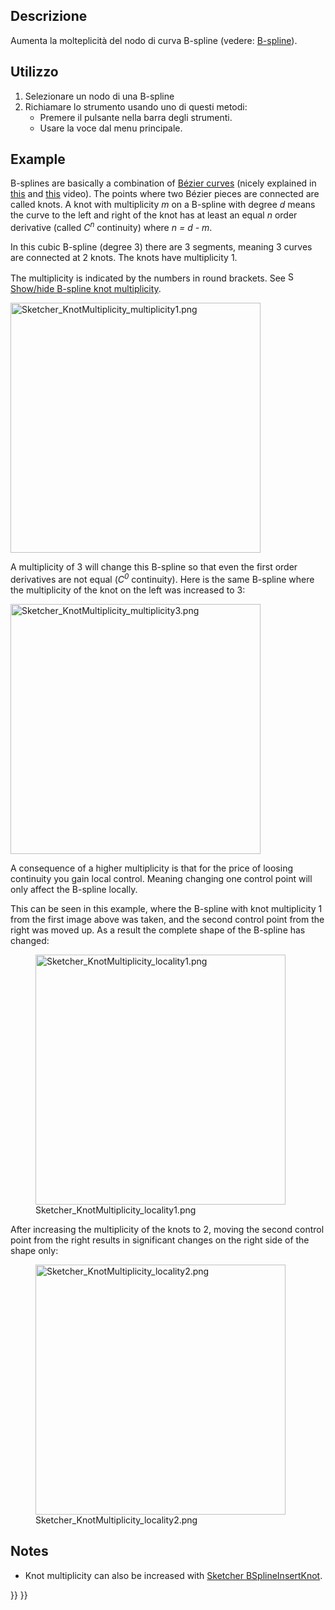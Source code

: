 <languages/>

<div class="mw-translate-fuzzy">
{{Docnav/it|[[Sketcher_BSplineIncreaseDegree/it|Aumenta di grado]]|[[Sketcher_BSplineDecreaseKnotMultiplicity/it|Diminuisci la molteplicità]]|[[Sketcher_Workbench/it|Sketcher]]|IconL=Sketcher_BSplineIncreaseDegree.svg|IconC=Workbench_Sketcher.svg|IconR=Sketcher_BSplineDecreaseKnotMultiplicity.svg}}
</div>

<div class="mw-translate-fuzzy">
{{GuiCommand/it
|Name=Sketcher_BSplineIncreaseKnotMultiplicity
|Name/it=Aumenta la molteplicità di nodo
|MenuLocation=Sketch → Strumeti B-spline → Aumenta la molteplicità di nodo
|Workbenches=[[Sketcher Workbench/it|Sketcher]]
|Version=0.17
|SeeAlso=[[Sketcher CompCreateBSpline/it|Crea B-spline]]
}}
</div>

<span id="Description"></span>
==Descrizione==

<div class="mw-translate-fuzzy">
Aumenta la molteplicità del nodo di curva B-spline (vedere: [https://en.wikipedia.org/wiki/B-spline B-spline]).
</div>

<span id="Usage"></span>
==Utilizzo==

<div class="mw-translate-fuzzy">
# Selezionare un nodo di una B-spline
# Richiamare lo strumento usando uno di questi metodi: 
#* Premere il pulsante {{Button|[[File:Sketcher_BSplineIncreaseKnotMultiplicity.svg|16px]] Aumenta la molteplicità del nodo}} nella barra degli strumenti.
#* Usare la voce {{MenuCommand|Sketch → Strumenti B-spline → [[File:Sketcher_BSplineIncreaseKnotMultiplicity.svg|16px]] Aumenta la molteplicità del nodo}} dal menu principale.
</div>

==Example==

B-splines are basically a combination of [[B-Splines#B.C3.A9zier_curves|Bézier curves]] (nicely explained in [https://www.youtube.com/watch?v=bE1MrrqBAl8 this] and [https://www.youtube.com/watch?v=xXJylM2S72s this] video). The points where two Bézier pieces are connected are called knots. A knot with multiplicity ''m'' on a B-spline with degree ''d'' means the curve to the left and right of the knot has at least an equal ''n'' order derivative (called ''C<sup>n</sup>'' continuity) where ''n = d - m''.

In this cubic B-spline (degree 3) there are 3 segments, meaning 3 curves are connected at 2 knots. The knots have multiplicity 1.

The multiplicity is indicated by the numbers in round brackets. See [[File:Sketcher_BSplineKnotMultiplicity.svg|16px]] [[Sketcher_BSplineKnotMultiplicity|Show/hide B-spline knot multiplicity]].

[[File:Sketcher_KnotMultiplicity_multiplicity1.png|400px]]
{{Caption|B-spline where both knots have multiplicity 1.}}

A multiplicity of 3 will change this B-spline so that even the first order derivatives are not equal (''C<sup>0</sup>'' continuity). Here is the same B-spline where the multiplicity of the knot on the left was increased to 3:

[[File:Sketcher_KnotMultiplicity_multiplicity3.png|400px]]
{{Caption|Same B-spline with knot multiplicity 3. A control point was moved to show that the knot has ''C<sup>0</sup>'' continuity.}}

A consequence of a higher multiplicity is that for the price of loosing continuity you gain local control. Meaning changing one control point will only affect the B-spline locally.

This can be seen in this example, where the B-spline with knot multiplicity 1 from the first image above was taken, and the second control point from the right was moved up. As a result the complete shape of the B-spline has changed:

[[File:Sketcher_KnotMultiplicity_locality1.png|400px]]

After increasing the multiplicity of the knots to 2, moving the second control point from the right results in significant changes on the right side of the shape only:

[[File:Sketcher_KnotMultiplicity_locality2.png|400px]]

==Notes==

* Knot multiplicity can also be increased with [[Sketcher_BSplineInsertKnot|Sketcher BSplineInsertKnot]].


<div class="mw-translate-fuzzy">
{{Docnav/it|[[Sketcher_BSplineIncreaseDegree/it|Aumenta di grado]]|[[Sketcher_BSplineDecreaseKnotMultiplicity/it|Diminuisci la molteplicità]]|[[Sketcher_Workbench/it|Sketcher]]|IconL=Sketcher_BSplineIncreaseDegree.svg|IconC=Workbench_Sketcher.svg|IconR=Sketcher_BSplineDecreaseKnotMultiplicity.svg}}
</div>

{{Sketcher_Tools_navi{{#translation:}}}}
{{Userdocnavi{{#translation:}}}}